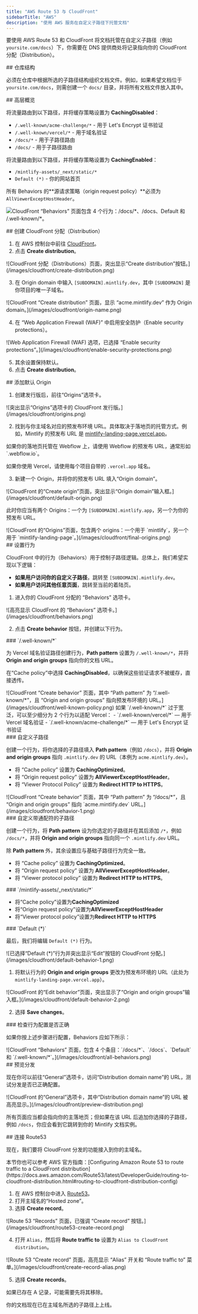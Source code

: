 ```yaml
---
title: "AWS Route 53 与 CloudFront"
sidebarTitle: "AWS"
description: "使用 AWS 服务在自定义子路径下托管文档"
---
```



要使用 AWS Route 53 和 CloudFront 将文档托管在自定义子路径（例如 `yoursite.com/docs`）下，你需要在 DNS 提供商处将记录指向你的 CloudFront 分配（Distribution）。

<div id="repository-structure">
  ## 仓库结构
</div>

必须在仓库中根据所选的子路径结构组织文档文件。例如，如果希望文档位于 `yoursite.com/docs`，则需创建一个 `docs/` 目录，并将所有文档文件放入其中。

<div id="high-level-overview">
  ## 高层概览
</div>

将流量路由到以下路径，并将缓存策略设置为 **CachingDisabled**：

- `/.well-known/acme-challenge/*` - 用于 Let's Encrypt 证书验证
- `/.well-known/vercel/*` - 用于域名验证
- `/docs/*` - 用于子路径路由
- `/docs/` - 用于子路径路由

将流量路由到以下路径，并将缓存策略设置为 **CachingEnabled**：

- `/mintlify-assets/_next/static/*`
- `Default (*)` - 你的网站首页

所有 Behaviors 的**源请求策略（origin request policy）**必须为 `AllViewerExceptHostHeader`。

![CloudFront “Behaviors” 页面包含 4 个行为：`/docs/*`、`/docs`、`Default` 和 `/.well-known/*`。](/images/cloudfront/all-behaviors.png)

<div id="create-cloudfront-distribution">
  ## 创建 CloudFront 分配（Distribution）
</div>

1. 在 AWS 控制台中前往 [CloudFront](https://aws.amazon.com/cloudfront)。
2. 点击 **Create distribution**。

<Frame>
    ![CloudFront 分配（Distributions）页面，突出显示“Create distribution”按钮。](/images/cloudfront/create-distribution.png)
  </Frame>

3. 在 Origin domain 中输入 `[SUBDOMAIN].mintlify.dev`，其中 `[SUBDOMAIN]` 是你项目的唯一子域名。

<Frame>
    ![CloudFront “Create distribution” 页面，显示 “acme.mintlify.dev” 作为 Origin domain。](/images/cloudfront/origin-name.png)
  </Frame>

4. 在 “Web Application Firewall (WAF)” 中启用安全防护（Enable security protections）。

<Frame>
    ![Web Application Firewall (WAF) 选项，已选择 “Enable security protections”。](/images/cloudfront/enable-security-protections.png)
  </Frame>

5. 其余设置保持默认。
6. 点击 **Create distribution**。

<div id="add-default-origin">
  ## 添加默认 Origin
</div>

1. 创建发行版后，前往“Origins”选项卡。

<Frame>
    ![突出显示“Origins”选项卡的 CloudFront 发行版。](/images/cloudfront/origins.png)
  </Frame>

2. 找到与你主域名对应的预发布环境 URL。具体取决于落地页的托管方式。例如，Mintlify 的预发布 URL 是 [mintlify-landing-page.vercel.app](https://mintlify-landing-page.vercel.app)。

<Info>
  如果你的落地页托管在 Webflow 上，请使用 Webflow 的预发布 URL，通常形如 `.webflow.io`。

  如果你使用 Vercel，请使用每个项目自带的 `.vercel.app` 域名。
</Info>

3. 新建一个 Origin，并将你的预发布 URL 填入“Origin domain”。

<Frame>
    ![CloudFront 的“Create origin”页面，突出显示“Origin domain”输入框。](/images/cloudfront/default-origin.png)
  </Frame>

此时你应当有两个 Origins：一个为 `[SUBDOMAIN].mintlify.app`，另一个为你的预发布 URL。

<Frame>
  ![CloudFront 的“Origins”页面，包含两个 origins：一个用于 `mintlify`，另一个用于 `mintlify-landing-page`。](/images/cloudfront/final-origins.png)
</Frame>

<div id="set-behaviors">
  ## 设置行为
</div>

CloudFront 中的行为（Behaviors）用于控制子路径逻辑。总体上，我们希望实现以下逻辑：

- **如果用户访问你的自定义子路径**，跳转至 `[SUBDOMAIN].mintlify.dev`。
- **如果用户访问其他任意页面**，跳转至当前的着陆页。

1. 进入你的 CloudFront 分配的 “Behaviors” 选项卡。

<Frame>
	![高亮显示 CloudFront 的 “Behaviors” 选项卡。](/images/cloudfront/behaviors.png)
</Frame>

2. 点击 **Create behavior** 按钮，并创建以下行为。

<div id="well-known">
  ### `/.well-known/*`
</div>

为 Vercel 域名验证路径创建行为，**Path pattern** 设置为 `/.well-known/*`，并将 **Origin and origin groups** 指向你的文档 URL。

在“Cache policy”中选择 **CachingDisabled**，以确保这些验证请求不被缓存，直接透传。

<Frame>
  ![CloudFront “Create behavior” 页面，其中 “Path pattern” 为 “/.well-known/*”，且 “Origin and origin groups” 指向预发布环境的 URL。](/images/cloudfront/well-known-policy.png)
</Frame>

<Info>
如果 `/.well-known/*` 过于宽泛，可以至少细分为 2 个行为以适配 Vercel：
  - `/.well-known/vercel/*` — 用于 Vercel 域名验证
  - `/.well-known/acme-challenge/*` — 用于 Let's Encrypt 证书验证
</Info>

<div id="your-custom-subpath">
  ### 自定义子路径
</div>

创建一个行为，将你选择的子路径填入 **Path pattern**（例如 `/docs`），并将 **Origin and origin groups** 指向 `.mintlify.dev` 的 URL（本例为 `acme.mintlify.dev`）。

- 将 “Cache policy” 设置为 **CachingOptimized**。
- 将 “Origin request policy” 设置为 **AllViewerExceptHostHeader**。
- 将 “Viewer Protocol Policy” 设置为 **Redirect HTTP to HTTPS**。

<Frame>
  ![CloudFront “Create behavior” 页面，其中 “Path pattern” 为 “/docs/*”，且 “Origin and origin groups” 指向 `acme.mintlify.dev` URL。](/images/cloudfront/behavior-1.png)
</Frame>

<div id="your-custom-subpath-with-wildcard">
  ### 自定义带通配符的子路径
</div>

创建一个行为，将 **Path pattern** 设为你选定的子路径并在其后添加 `/*`，例如 `/docs/*`，并将 **Origin and origin groups** 指向同一个 `.mintlify.dev` URL。

除 **Path pattern** 外，其余设置应与基础子路径行为完全一致。

- 将 “Cache policy” 设置为 **CachingOptimized**。
- 将 “Origin request policy” 设置为 **AllViewerExceptHostHeader**。
- 将 “Viewer protocol policy” 设置为 **Redirect HTTP to HTTPS**。

<div id="mintlify-assets_nextstatic">
  ### `/mintlify-assets/_next/static/*`
</div>

- 将“Cache policy”设置为**CachingOptimized**
 - 将“Origin request policy”设置为**AllViewerExceptHostHeader**
 - 将“Viewer protocol policy”设置为**Redirect HTTP to HTTPS**

<div id="default">
  ### `Default (*)`
</div>

最后，我们将编辑 `Default (*)` 行为。

<Frame>
  ![已选择“Default (*)”行为并突出显示“Edit”按钮的 CloudFront 分配。](/images/cloudfront/default-behavior-1.png)
</Frame>

1. 将默认行为的 **Origin and origin groups** 更改为预发布环境的 URL（此处为 `mintlify-landing-page.vercel.app`）。

<Frame>
  ![CloudFront 的“Edit behavior”页面，突出显示了“Origin and origin groups”输入框。](/images/cloudfront/default-behavior-2.png)
</Frame>

2. 选择 **Save changes**。

<div id="check-behaviors-are-set-up-correctly">
  ### 检查行为配置是否正确
</div>

如果你按上述步骤进行配置，Behaviors 应如下所示：

<Frame>
  ![CloudFront “Behaviors” 页面，包含 4 个条目：`/docs/*`、`/docs`、`Default` 和 `/.well-known/*`。](/images/cloudfront/all-behaviors.png)
</Frame>

<div id="preview-distribution">
  ## 预览分发
</div>

现在你可以前往“General”选项卡，访问“Distribution domain name”的 URL，测试分发是否已正确配置。

<Frame>
  ![CloudFront 的“General”选项卡，其中“Distribution domain name”的 URL 被高亮显示。](/images/cloudfront/preview-distribution.png)
</Frame>

所有页面应当都会指向你的主落地页；但如果在该 URL 后追加你选择的子路径，例如 `/docs`，你应会看到它跳转到你的 Mintlify 文档实例。

<div id="connect-with-route53">
  ## 连接 Route53
</div>

现在，我们要将 CloudFront 分发的功能接入到你的主域名。

<Note>
  本节你也可以参考 AWS 官方指南：[Configuring
  Amazon Route 53 to route traffic to a CloudFront
  distribution](https://docs.aws.amazon.com/Route53/latest/DeveloperGuide/routing-to-cloudfront-distribution.html#routing-to-cloudfront-distribution-config)
</Note>

1. 在 AWS 控制台中进入 [Route53](https://aws.amazon.com/route53)。
2. 打开主域名的“Hosted zone”。
3. 选择 **Create record**。

<Frame>
  ![Route 53 “Records” 页面，已强调 “Create record” 按钮。](/images/cloudfront/route53-create-record.png)
</Frame>

4. 打开 `Alias`，然后将 **Route traffic to** 设置为 `Alias to CloudFront distribution`。

<Frame>
  ![Route 53 “Create record” 页面，高亮显示 “Alias” 开关和 “Route traffic to” 菜单。](/images/cloudfront/create-record-alias.png)
</Frame>

5. 选择 **Create records**。

<Note>
  如果已存在 A 记录，可能需要先将其移除。
</Note>

你的文档现在已在主域名所选的子路径上上线。

<Propagating />